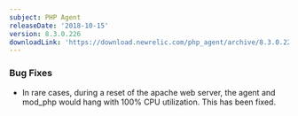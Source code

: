 ```yaml
---
subject: PHP Agent
releaseDate: '2018-10-15'
version: 8.3.0.226
downloadLink: 'https://download.newrelic.com/php_agent/archive/8.3.0.226/'
---
```


### Bug Fixes

* In rare cases, during a reset of the apache web server, the agent and mod_php would hang with 100% CPU utilization. This has been fixed.

